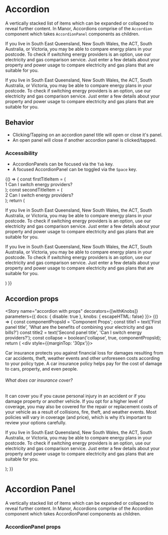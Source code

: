 
<Meta title="Components/Accordion" component={Accordion} />

# Accordion

A vertically stacked list of items which can be expanded or collapsed to reveal further content. In Manor, Accordions
comprise of the `Accordion` component which takes `AccordionPanel` components as children.

<Preview>
  <Story name="accordion" decorators={[withKnobs]}>
    <div style={{marginTop: '30px'}}>
      <Accordion>
        <AccordionPanel title="Can I switch energy providers?" iconSize={'1x'}>
          <div>
            <p>
              If you live in South East Queensland, New South Wales, the ACT, South Australia, or Victoria, you may be
              able to compare energy plans in your postcode. To check if switching energy providers is an option, use our
              electricity and gas comparison service. Just enter a few details about your property and power usage to
              compare electricity and gas plans that are suitable for you.
            </p>
          </div>
        </AccordionPanel>
         <AccordionPanel title="Can I switch energy providers?" iconSize={'1x'}>
          <div>
            <p>
              If you live in South East Queensland, New South Wales, the ACT, South Australia, or Victoria, you may be
              able to compare energy plans in your postcode. To check if switching energy providers is an option, use our
              electricity and gas comparison service. Just enter a few details about your property and power usage to
              compare electricity and gas plans that are suitable for you.
            </p>
          </div>
        </AccordionPanel>
      </Accordion>
    </div>
  </Story>
</Preview>

## Behavior
* Clicking/Tapping on an accordion panel title will open or close it's panel.
* An open panel will close if another accordion panel is clicked/tapped.

### Accessibility
* AccordionPanels can be focused via the `Tab` key.
* A focused AccordionPanel can be toggled via the `Space` key.


<Preview>
  <Story name="independent accordion panels" decorators={[withKnobs]}>
  {() => {
  const  firstTitleItem = (<div>
    <span style={{background: 'white', border: '1px solid #e0e0e0', borderRadius: '100px', width: '48px', height: '48px', display: 'inline-block', textAlign: 'center', lineHeight: '44px', verticalAlign: 'middle', marginRight: '16px' }}>1</span>
    Can I switch energy providers?
  </div>);
  const  secondTitleItem = (<div>
     <span style={{background: 'white', border: '1px solid #e0e0e0', borderRadius: '100px', width: '48px', height: '48px', display: 'inline-block', textAlign: 'center', lineHeight: '44px', verticalAlign: 'middle', marginRight: '16px' }}>2</span>
     Can I switch energy providers?
   </div>);
   return (
    <div style={{marginTop: '30px'}}>
      <Accordion  collapse={false}>
        <AccordionPanel title={firstTitleItem} iconSize={'1x'}>
          <div>
            <p>
               If you live in South East Queensland, New South Wales, the ACT, South Australia, or Victoria, you may be
               able to compare energy plans in your postcode. To check if switching energy providers is an option, use our
               electricity and gas comparison service. Just enter a few details about your property and power usage to
               compare electricity and gas plans that are suitable for you.
            </p>
          </div>
        </AccordionPanel>
        <AccordionPanel  title={secondTitleItem} iconSize={'1x'}>
          <div>
            <p>
              If you live in South East Queensland, New South Wales, the ACT, South Australia, or Victoria, you may be
              able to compare energy plans in your postcode. To check if switching energy providers is an option, use our
              electricity and gas comparison service. Just enter a few details about your property and power usage to
              compare electricity and gas plans that are suitable for you.
            </p>
          </div>
        </AccordionPanel>
      </Accordion>
     </div>
    )
    }}
  </Story>
</Preview>

## Accordion props
<Props of={Accordion} />


<Story name="accordion with props" decorators={[withKnobs]} parameters={{ docs: { disable: true }, knobs: { escapeHTML: false}  }}>
  {() => {
    const componentPropsId = 'Component Props';
    const title1 = text('First panel title', 'What are the benefits of combining your electricity and gas bills?')
    const title2 = text('Second panel title', 'Can I switch energy providers?');
    const collapse = boolean('collapse', true, componentPropsId);
    return (
      <div style={{marginTop: '30px'}}>
        <Accordion collapse={collapse}>
          <AccordionPanel title={title1} iconSize='1x'>
            <div>
              <p>
                Car insurance protects you against financial loss for damages resulting from car accidents, theft, weather
                events and other unforeseen costs according to your policy type. A car insurance policy helps pay for the cost
                of damage to cars, property, and even people.
              </p>
              <h6>What does car insurance cover?</h6>
              <p>
                It can cover you if you cause personal injury in an accident or if you damage property or another vehicle. If
                 you opt for a higher level of coverage, you may also be covered for the repair or replacement costs of your
                 vehicle as a result of collisions, fire, theft, and weather events. Most policies will vary in coverage (and
                 price), which is why it’s important to review your options carefully.
               </p>
             </div>
          </AccordionPanel>
          <AccordionPanel title={title2} iconSize='1x'>
             <div>
                <p>
                  If you live in South East Queensland, New South Wales, the ACT, South Australia, or Victoria, you may be
                  able to compare energy plans in your postcode. To check if switching energy providers is an option, use our
                  electricity and gas comparison service. Just enter a few details about your property and power usage to
                  compare electricity and gas plans that are suitable for you.
                </p>
              </div>
          </AccordionPanel>
        </Accordion>
      </div>
    );
  }}
</Story>

# Accordion Panel

A vertically stacked list of items which can be expanded or collapsed to reveal further content. In Manor, Accordions
comprise of the Accordion component which takes AccordionPanel components as children.

### AccordionPanel props
<Props of={AccordionPanel} />

